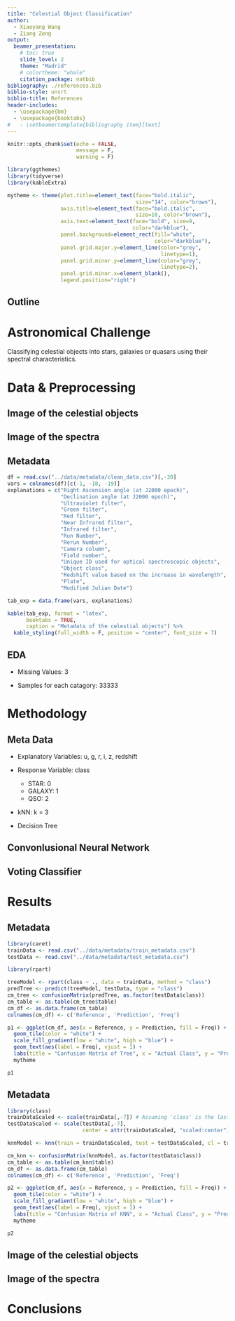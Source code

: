 ```yaml
---
title: "Celestial Object Classification"
author: 
  - Xiaoyang Wang
  - Ziang Zeng
output: 
  beamer_presentation:
    # toc: true
    slide_level: 2
    theme: "Madrid"
    # colortheme: "whale"
    citation_package: natbib
bibliography: ./references.bib
biblio-style: unsrt
biblio-title: References
header-includes:
  - \usepackage{bm}
  - \usepackage{booktabs}
#   - \setbeamertemplate{bibliography item}[text]
---
```




```r
knitr::opts_chunk$set(echo = FALSE,
                      message = F,
                      warning = F)
```

```r
library(ggthemes)
library(tidyverse)
library(kableExtra)

mytheme <- theme(plot.title=element_text(face="bold.italic",
                                         size="14", color="brown"),
                 axis.title=element_text(face="bold.italic",
                                         size=10, color="brown"),
                 axis.text=element_text(face="bold", size=9,
                                        color="darkblue"),
                 panel.background=element_rect(fill="white",
                                               color="darkblue"),
                 panel.grid.major.y=element_line(color="grey",
                                                 linetype=1),
                 panel.grid.minor.y=element_line(color="grey",
                                                 linetype=2),
                 panel.grid.minor.x=element_blank(),
                 legend.position="right") 
```


## Outline

\tableofcontents

# Astronomical Challenge
Classifying celestial objects into stars, galaxies or quasars using their spectral characteristics.

# Data & Preprocessing
## Image of the celestial objects

\begin{figure}
\centering
\begin{minipage}{0.3\textwidth}
  \centering
  \includegraphics[width=\linewidth]{../data/GALAXY/GALAXY_1.jpg}
  \caption{Galaxy}
\end{minipage}\hfill
\begin{minipage}{0.3\textwidth}
  \centering
  \includegraphics[width=\linewidth]{../data/STAR/STAR_1.jpg}
  \caption{Star}
\end{minipage}\hfill
\begin{minipage}{0.3\textwidth}
  \centering
  \includegraphics[width=\linewidth]{../data/QSO/QSO_1.jpg}
  \caption{Qusar}
\end{minipage}
\end{figure}

## Image of the spectra

\begin{figure}
\centering
\begin{minipage}{0.3\textwidth}
  \centering
  \includegraphics[width=\linewidth]{../data/GALAXY_spec/GALAXY_spectrum_1.jpg}
  \caption{Galaxy Spec}
\end{minipage}\hfill
\begin{minipage}{0.3\textwidth}
  \centering
  \includegraphics[width=\linewidth]{../data/STAR_spec/STAR_spectrum_1.jpg}
  \caption{Star Spec}
\end{minipage}\hfill
\begin{minipage}{0.3\textwidth}
  \centering
  \includegraphics[width=\linewidth]{../data/QSO_spec/QSO_spectrum_1.jpg}
  \caption{Qusar Spec}
\end{minipage}
\end{figure}


## Metadata
```r
df = read.csv("../data/metadata/clean_data.csv")[,-20]
vars = colnames(df)[c(-1, -18, -19)]
explanations = c("Right Ascension angle (at J2000 epoch)",
                 "Declination angle (at J2000 epoch)",
                 "Ultraviolet filter",
                 "Green filter",
                 "Red filter",
                 "Near Infrared filter",
                 "Infrared filter",
                 "Run Number",
                 "Rerun Number",
                 "Camera column",
                 "Field number",
                 "Unique ID used for optical spectroscopic objects",
                 "Object class",
                 "Redshift value based on the increase in wavelength",
                 "Plate",
                 "Modified Julian Date")

tab_exp = data.frame(vars, explanations)

kable(tab_exp, format = "latex", 
      booktabs = TRUE,
      caption = "Metadata of the celestial objects") %>%
  kable_styling(full_width = F, position = "center", font_size = 7)
```

## EDA
- Missing Values: 3

- Samples for each catagory: 33333

# Methodology
## Meta Data
- Explanatory Variables: u, g, r, i, z, redshift

- Response Variable: class
  - STAR: 0
  - GALAXY: 1
  - QSO: 2
  
- kNN: k = 3

- Decision Tree

## Convonlusional Neural Network

\begin{figure}
\centering
\begin{minipage}{0.3\textwidth}
  \centering
  \includegraphics[width=\linewidth]{../data/simple_cnn_visualization.png}
  \caption{a}
\end{minipage}
\end{figure}

## Voting Classifier

\begin{figure}
\centering
\begin{minipage}{0.6\textwidth}
  \centering
  \includegraphics[width=\linewidth]{./images/voting.png}
  \caption{b}
\end{minipage}
\end{figure}


# Results
## Metadata
```r
library(caret)
trainData <- read.csv("../data/metadata/train_metadata.csv")
testData <- read.csv("../data/metadata/test_metadata.csv")
```


```r
library(rpart)

treeModel <- rpart(class ~ ., data = trainData, method = "class")
predTree <- predict(treeModel, testData, type = "class")
cm_tree <- confusionMatrix(predTree, as.factor(testData$class))
cm_table <- as.table(cm_tree$table)
cm_df <- as.data.frame(cm_table)
colnames(cm_df) <- c('Reference', 'Prediction', 'Freq')

p1 <- ggplot(cm_df, aes(x = Reference, y = Prediction, fill = Freq)) +
  geom_tile(color = "white") +
  scale_fill_gradient(low = "white", high = "blue") +
  geom_text(aes(label = Freq), vjust = 1) +
  labs(title = "Confusion Matrix of Tree", x = "Actual Class", y = "Predicted Class") +
  mytheme

p1
```

## Metadata
```r
library(class)
trainDataScaled <- scale(trainData[,-7]) # Assuming 'class' is the last column
testDataScaled <- scale(testData[,-7], 
                        center = attr(trainDataScaled, "scaled:center"), scale = attr(trainDataScaled, "scaled:scale"))

knnModel <- knn(train = trainDataScaled, test = testDataScaled, cl = trainData$class, k = 3)

cm_knn <- confusionMatrix(knnModel, as.factor(testData$class))
cm_table <- as.table(cm_knn$table)
cm_df <- as.data.frame(cm_table)
colnames(cm_df) <- c('Reference', 'Prediction', 'Freq')

p2 <- ggplot(cm_df, aes(x = Reference, y = Prediction, fill = Freq)) +
  geom_tile(color = "white") +
  scale_fill_gradient(low = "white", high = "blue") +
  geom_text(aes(label = Freq), vjust = 1) +
  labs(title = "Confusion Matrix of KNN", x = "Actual Class", y = "Predicted Class") +
  mytheme

p2
```

## Image of the celestial objects


## Image of the spectra


# Conclusions